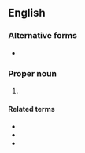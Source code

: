 ==English==

===Alternative forms===
* {{l|en|1 KG}}

===Proper noun===
{{en-proper noun}}

# {{abbreviation of|en|1 Kings}}

====Related terms====
* {{l|en|2 Kgs}}
* {{l|en|3 Kgs}}
* {{l|en|4 Kgs}}